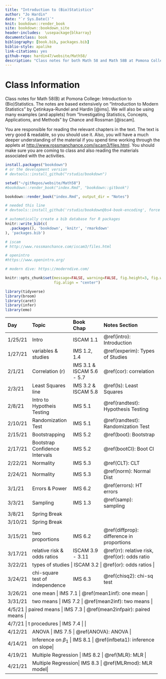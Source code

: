 ```yaml
---
title: "Introduction to (Bio)Statistics"
author: "Jo Hardin"
date: "`r Sys.Date()`"
knit: bookdown::render_book
site: bookdown::bookdown_site
header-includes:  \usepackage{blkarray}
documentclass: book
bibliography: [book.bib, packages.bib]
biblio-style: apalike
link-citations: yes
github-repo: hardin47/website/Math58/
description: "Class notes for both Math 58 and Math 58B at Pomona College: Introduction to Statistics and Introduction to Biostatistics.  The notes are based extensively on Introduction to Modern Statistics by Çetinkaya-Rundel and Hardin Investigating Statistical Concepts, Applications, and Methods by Chance and Rossman."
---
```


# Class Information {.unnumbered}

Class notes for Math 58(B) at Pomona College: Introduction to (Bio)Statistics. The notes are based extensively on "Introduction to Modern Statistics" by Çetinkaya-Rundel and Hardin [@ims]. We will also be using many examples (and applets) from "Investigating Statistics, Concepts, Applications, and Methods" by Chance and Rossman [@iscam].

You are responsible for reading the relevant chapters in the text. The text is very good & readable, so you should use it. Also, you will have a much deeper understanding of the material if you spend time working through the applets at <http://www.rossmanchance.com/iscam3/files.html>. You should make sure you are coming to class and also reading the materials associated with the activities.

```r
install.packages("bookdown")
# or the development version
# devtools::install_github("rstudio/bookdown")

setwd("~/gitRepos/website/Math58")
#bookdown::render_book("index.Rmd", "bookdown::gitbook")

bookdown::render_book("index.Rmd", output_dir = "Notes")

# needed this line
# devtools::install_github('rstudio/bookdown@bs4-book-encoding', force = TRUE)
```

```r
# automatically create a bib database for R packages
knitr::write_bib(c(
  .packages(), 'bookdown', 'knitr', 'rmarkdown'
), 'packages.bib')
```

```r
# iscam
# http://www.rossmanchance.com/iscam3/files.html

# openintro
#https://www.openintro.org/

# modern dive: https://moderndive.com/
```

```r
knitr::opts_chunk$set(message=FALSE, warning=FALSE, fig.height=3, fig.width=5, 
                      fig.align = "center")

library(tidyverse)
library(broom)
library(caret)
library(infer)
library(emo)
```

+---------+---------------------------------+---------------------------+-------------------------------------------------+
| Day     | Topic                           | Book Chap                 | Notes Section                                   |
+:========+:================================+:==========================+:================================================+
| 1/25/21 | Intro                           | ISCAM 1.1                 | \@ref(intro): Introduction                      |
+---------+---------------------------------+---------------------------+-------------------------------------------------+
| 1/27/21 | variables & studies             | IMS 1.2, 1.4              | \@ref(experim): Types of Studies                |
+---------+---------------------------------+---------------------------+-------------------------------------------------+
| 2/1/21  | Correlation (r)                 | IMS 3.1 & ISCAM 5.6 - 5.7 | \@ref(cor): correlation                         |
+---------+---------------------------------+---------------------------+-------------------------------------------------+
| 2/3/21  | Least Squares line              | IMS 3.2 & ISCAM 5.8       | \@ref(ls): Least Squares                        |
+---------+---------------------------------+---------------------------+-------------------------------------------------+
| 2/8/21  | Intro to Hypotheis Testing      | IMS 5.1                   | \@ref(randtest): Hypothesis Testing             |
+---------+---------------------------------+---------------------------+-------------------------------------------------+
| 2/10/21 | Randomization Test              | IMS 5.1                   | \@ref(randtest): Randomization Test             |
+---------+---------------------------------+---------------------------+-------------------------------------------------+
| 2/15/21 | Bootstrapping                   | IMS 5.2                   | \@ref(boot): Bootstrap                          |
+---------+---------------------------------+---------------------------+-------------------------------------------------+
| 2/17/21 | Bootstrap Confidence Intervals  | IMS 5.2                   | \@ref(bootCI): Boot CI                          |
+---------+---------------------------------+---------------------------+-------------------------------------------------+
| 2/22/21 | Normality                       | IMS 5.3                   | \@ref(CLT): CLT                                 |
+---------+---------------------------------+---------------------------+-------------------------------------------------+
| 2/24/21 | Normality                       | IMS 5.3                   | \@ref(norm): Normal Dist                        |
+---------+---------------------------------+---------------------------+-------------------------------------------------+
| 3/1/21  | Errors & Power                  | IMS 6.2                   | \@ref(errors): HT errors                        |
+---------+---------------------------------+---------------------------+-------------------------------------------------+
| 3/3/21  | Sampling                        | IMS 1.3                   | \@ref(samp): sampling                           |
+---------+---------------------------------+---------------------------+-------------------------------------------------+
| 3/8/21  | Spring Break                    |                           |                                                 |
+---------+---------------------------------+---------------------------+-------------------------------------------------+
| 3/10/21 | Spring Break                    |                           |                                                 |
+---------+---------------------------------+---------------------------+-------------------------------------------------+
| 3/15/21 | two proportions                 | IMS 6.2                   | \@ref(diffprop): difference in proportions      |
+---------+---------------------------------+---------------------------+-------------------------------------------------+
| 3/17/21 | relative risk & odds ratios     | ISCAM 3.9 - 3.11          | \@ref(rr): relative risk, \@ref(or): odds ratio |
+---------+---------------------------------+---------------------------+-------------------------------------------------+
| 3/22/21 | types of studies | ISCAM  3.2                  | \@ref(or): odds ratios                      |
+---------+---------------------------------+---------------------------+-------------------------------------------------+
| 3/24/21 | chi-square test of independence | IMS 6.3                   | \@ref(chisq2): chi-sq test                      |
+---------+---------------------------------+---------------------------+-------------------------------------------------+
| 3/26/21 | one mean | IMS 7.1                   | \@ref(mean1inf): one mean                      |
+---------+---------------------------------+---------------------------+-------------------------------------------------+
| 3/31/21 | two means | IMS 7.2                   | \@ref(mean2inf): two means                      |
+---------+---------------------------------+---------------------------+-------------------------------------------------+
| 4/5/21 | paired means | IMS 7.3     |  \@ref(mean2infpair): paired means  |
+---------+---------------------------------+---------------------------+-------------------------------------------------+
| 4/7/21 | t procedures | IMS 7.4        |         |
+---------+---------------------------------+---------------------------+-------------------------------------------------+
| 4/12/21 | ANOVA | IMS 7.5         |   \@ref(ANOVA): ANOVA         |
+---------+---------------------------------+---------------------------+-------------------------------------------------+
| 4/14/21 | Inference on $\beta_1$ | IMS 8.1      |  \@ref(infbeta1): inference on slope|
+---------+---------------------------------+---------------------------+-------------------------------------------------+
| 4/19/21 | Multiple Regression | IMS 8.2      |  \@ref(MLR): MLR                      |
+---------+---------------------------------+---------------------------+-------------------------------------------------+
| 4/21/21 | Multiple Regression| IMS 8.3      |  \@ref(MLRmod): MLR model|
+---------+---------------------------------+---------------------------+-------------------------------------------------+

